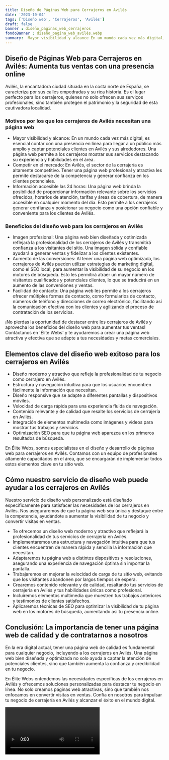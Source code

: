 ```yaml
---
title: Diseño de Páginas Web para Cerrajeros en Avilés
date: '2023-10-04'
tags: ['Diseño web', 'Cerrajeros', 'Avilés']
draft: false
banner : diseño_paginas_web_cerrajeros
fondoBanner : diseño_pagina_web_avilés.webp
summary:  Mayor visibilidad y alcance En un mundo cada vez más digital, es esencial contar con una presencia en línea para llegar a un público más amplio y captar potenciales clientes en Avilés y sus alrededores. Una página web permite a los cerrajeros mostrar sus servicios destacando su experiencia y habilidades en el área. Competir en el mercado En Avilés, el sector de la cerrajería es altamente competitivo. Tener una página web profesional y atractiva les permite destacarse de la competencia y generar confianza en los clientes potenciales. Información accesible las 24 horas Una página web brinda la posibilidad de proporcionar información relevante sobre los servicios ofrecidos, horarios de atención, tarifas y áreas de cobertura, de manera accesible en cualquier momento del día. Esto permite a los cerrajeros generar confianza y posicionar su negocio como una opción confiable y conveniente para los clientes de Avilés.
---
```


## Diseño de Páginas Web para Cerrajeros en Avilés: Aumenta tus ventas con una presencia online 
 
Avilés, la encantadora ciudad situada en la costa norte de España, se caracteriza por sus calles empedradas y su rica historia. Es el lugar perfecto para los cerrajeros, quienes no solo ofrecen sus serviços profesionales, sino también protegen el patrimonio y la seguridad de esta cautivadora localidad.

### Motivos por los que los cerrajeros de Avilés necesitan una página web

- Mayor visibilidad y alcance: En un mundo cada vez más digital, es esencial contar con una presencia en línea para llegar a un público más amplio y captar potenciales clientes en Avilés y sus alrededores. Una página web permite a los cerrajeros mostrar sus servicios destacando su experiencia y habilidades en el área.
- Competir en el mercado: En Avilés, el sector de la cerrajería es altamente competitivo. Tener una página web profesional y atractiva les permite destacarse de la competencia y generar confianza en los clientes potenciales.
- Información accesible las 24 horas: Una página web brinda la posibilidad de proporcionar información relevante sobre los servicios ofrecidos, horarios de atención, tarifas y áreas de cobertura, de manera accesible en cualquier momento del día. Esto permite a los cerrajeros generar confianza y posicionar su negocio como una opción confiable y conveniente para los clientes de Avilés.

### Beneficios del diseño web para los cerrajeros en Avilés

- Imagen profesional: Una página web bien diseñada y optimizada reflejará la profesionalidad de los cerrajeros de Avilés y transmitirá confianza a los visitantes del sitio. Una imagen sólida y confiable ayudará a generar ventas y fidelizar a los clientes existentes.
- Aumento de las conversiones: Al tener una página web optimizada, los cerrajeros de Avilés pueden utilizar estrategias de marketing digital, como el SEO local, para aumentar la visibilidad de su negocio en los motores de búsqueda. Esto les permitirá atraer un mayor número de visitantes cualificados y potenciales clientes, lo que se traducirá en un aumento de las conversiones y ventas.
- Facilidad de contacto: Una página web les permite a los cerrajeros ofrecer múltiples formas de contacto, como formularios de contacto, números de teléfono y direcciones de correo electrónico, facilitando así la comunicación efectiva con los clientes y agilizando el proceso de contratación de los servicios.

¡No pierdas la oportunidad de destacar entre los cerrajeros de Avilés y aprovecha los beneficios del diseño web para aumentar tus ventas! Contáctanos en 'Élite Webs' y te ayudaremos a crear una página web atractiva y efectiva que se adapte a tus necesidades y metas comerciales.

<GifSeo />

<Cta />

## Elementos clave del diseño web exitoso para los cerrajeros en Avilés

- Diseño moderno y atractivo que refleje la profesionalidad de tu negocio como cerrajero en Avilés.
- Estructura y navegación intuitiva para que los usuarios encuentren fácilmente la información que necesitan.
- Diseño responsive que se adapte a diferentes pantallas y dispositivos móviles.
- Velocidad de carga rápida para una experiencia fluida de navegación.
- Contenido relevante y de calidad que resalte los servicios de cerrajería en Avilés.
- Integración de elementos multimedia como imágenes y videos para mostrar tus trabajos y servicios.
- Optimización SEO para que tu página web aparezca en los primeros resultados de búsqueda.

En Élite Webs, somos especialistas en el diseño y desarrollo de páginas web para cerrajeros en Avilés. Contamos con un equipo de profesionales altamente capacitados en el área, que se encargarán de implementar todos estos elementos clave en tu sitio web.

## Cómo nuestro servicio de diseño web puede ayudar a los cerrajeros en Avilés

Nuestro servicio de diseño web personalizado está diseñado específicamente para satisfacer las necesidades de los cerrajeros en Avilés. Nos aseguraremos de que tu página web sea única y destaque entre la competencia, ayudándote a aumentar la visibilidad de tu negocio y convertir visitas en ventas.

- Te ofrecemos un diseño web moderno y atractivo que reflejará la profesionalidad de tus servicios de cerrajería en Avilés.
- Implementaremos una estructura y navegación intuitiva para que tus clientes encuentren de manera rápida y sencilla la información que necesitan.
- Adaptaremos tu página web a distintos dispositivos y resoluciones, asegurando una experiencia de navegación óptima sin importar la pantalla.
- Trabajaremos en mejorar la velocidad de carga de tu sitio web, evitando que los visitantes abandonen por largos tiempos de espera.
- Crearemos contenido relevante y de calidad, resaltando tus servicios de cerrajería en Avilés y tus habilidades únicas como profesional.
- Incluiremos elementos multimedia que muestren tus trabajos anteriores y testimonios de clientes satisfechos.
- Aplicaremos técnicas de SEO para optimizar la visibilidad de tu página web en los motores de búsqueda, aumentando así tu presencia online.

## Conclusión: La importancia de tener una página web de calidad y de contratarnos a nosotros

En la era digital actual, tener una página web de calidad es fundamental para cualquier negocio, incluyendo a los cerrajeros en Avilés. Una página web bien diseñada y optimizada no solo ayuda a captar la atención de potenciales clientes, sino que también aumenta la confianza y credibilidad en tu negocio.

En Élite Webs entendemos las necesidades específicas de los cerrajeros en Avilés y ofrecemos soluciones personalizadas para destacar tu negocio en línea. No solo creamos páginas web atractivas, sino que también nos enfocamos en convertir visitas en ventas. Confía en nosotros para impulsar tu negocio de cerrajería en Avilés y alcanzar el éxito en el mundo digital.

<Video />

<CtaBot job='Cerrajeros' city='Avilés'/>

<Gmaps query='Avilés+españa+maps' />